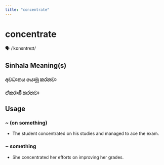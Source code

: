 ```yaml
---
title: "concentrate"
---
```


# concentrate

🗣️ /ˈkɒnsntreɪt/

## Sinhala Meaning(s)

### අවධානය යොමු කරනවා
### ඒකරාශී කරනවා

## Usage

### ~ (on something)

- The student concentrated on his studies and managed to ace the exam. 


### ~ something

- She concentrated her efforts on improving her grades.

